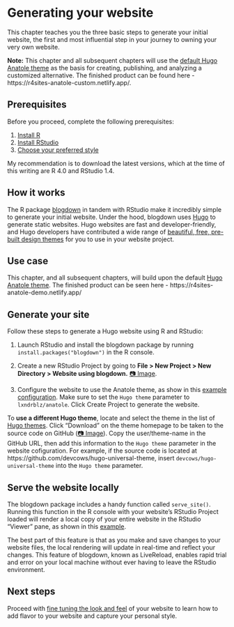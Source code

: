 # Generating your website {#generate}

This chapter teaches you the three basic steps to generate your initial website, the first and most influential step in your journey to owning your very own website. 

**Note:** This chapter and all subsequent chapters will use the [default Hugo Anatole theme](https://themes.gohugo.io/theme/anatole/) as the basis for creating, publishing, and analyzing a customized alternative. The finished product can be found here - https://r4sites-anatole-custom.netlify.app/.

## Prerequisites

Before you proceed, complete the following prerequisites:

1. [Install R](https://cran.rstudio.com/)
2. [Install RStudio](https://www.rstudio.com/products/rstudio/download/#download)
3. [Choose your preferred style](#choose-theme)

My recommendation is to download the latest versions, which at the time of this writing are R 4.0 and RStudio 1.4.

## How it works

The R package [blogdown](https://bookdown.org/yihui/blogdown/) in tandem with RStudio make it incredibly simple to generate your initial website. Under the hood, blogdown uses [Hugo](https://gohugo.io/) to generate static websites. Hugo websites are fast and developer-friendly, and Hugo developers have contributed a wide range of [beautiful, free, pre-built design themes]((https://themes.gohugo.io/)) for you to use in your website project. 

## Use case

This chapter, and all subsequent chapters, will build upon the default [Hugo Anatole theme](https://themes.gohugo.io/hugo-tranquilpeak-theme/). The finished product can be seen here - https://r4sites-anatole-demo.netlify.app/

## Generate your site{#generate-site}

Follow these steps to generate a Hugo website using R and RStudio:

1. Launch RStudio and install the blogdown package by running `install.packages("blogdown")` in the R console.

2. Create a new RStudio Project by going to **File > New Project > New Directory > Website using blogdown.** [📷 Image](https://i.imgur.com/eDg7V2k.png).

3. Configure the website to use the Anatole theme, as show in this [example configuration](https://i.imgur.com/0DxkDHe.png). Make sure to set the `Hugo theme` parameter to `lxndrblz/anatole`. Click Create Project to generate the website.

To **use a different Hugo theme**, locate and select the theme in the list of [Hugo themes](https://themes.gohugo.io/). Click "Download" on the theme homepage to be taken to the source code on GitHub ([📷 Image](https://i.imgur.com/ld35gNP.png)). Copy the user/theme-name in the GitHub URL, then add this information to the `Hugo theme` parameter in the website cofiguration. For example, if the source code is located at https://github.com/devcows/hugo-universal-theme, insert `devcows/hugo-universal-theme` into the `Hugo theme` parameter.

## Serve the website locally {#serve-site}

The blogdown package includes a handy function called `serve_site()`. Running this function in the R console with your website's RStudio Project loaded will render a local copy of your entire website in the RStudio "Viewer" pane, as shown in this [example](https://i.imgur.com/oxZgeqM.png).

The best part of this feature is that as you make and save changes to your website files, the local rendering will update in real-time and reflect your changes. This feature of blogdown, known as LiveReload, enables rapid trial and error on your local machine without ever having to leave the RStudio environment.

## Next steps

Proceed with [fine tuning the look and feel](#fine-tune) of your website to learn how to add flavor to your website and capture your personal style.


